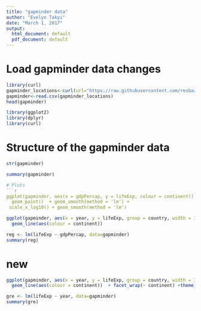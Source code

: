 ```yaml
---
title: "gapminder data"
author: "Evelyn Takyi"
date: "March 1, 2017"
output:
  html_document: default
  pdf_document: default
---
```


# Load gapminder data changes
```r
library(curl)
gapminder_locations<-curl(url="https://raw.githubusercontent.com/resbaz/r-novice-gapminder-files/master/data/gapminder-FiveYearData.csv")
gapminder<-read.csv(gapminder_locations)
head(gapminder)
```

```r
library(ggplot2)
library(dplyr)
library(curl)
```




# Structure  of the gapminder data
```r
str(gapminder)

```
```r
summary(gapminder)

# Plots
```r
ggplot(gapminder, aes(x = gdpPercap, y = lifeExp, colour = continent)) +
  geom_point()  + geom_smooth(method = 'lm') +
 scale_x_log10() + geom_smooth(method = 'lm') 
```


```r
ggplot(gapminder, aes(x = year, y = lifeExp, group = country, width = 3.5, height = 2.5)) +
  geom_line(aes(colour = continent))
```










```r
reg <- lm(lifeExp ~ gdpPercap, data=gapminder)
summary(reg)

```
# new
```r
ggplot(gapminder, aes(x = year, y = lifeExp, group = country, width = 3.5, height = 2.5)) +
  geom_line(aes(colour = continent))  + facet_wrap(~ continent) +theme_classic()
```


```r
gre <- lm(lifeExp ~ year, data=gapminder)
summary(gre)
```




